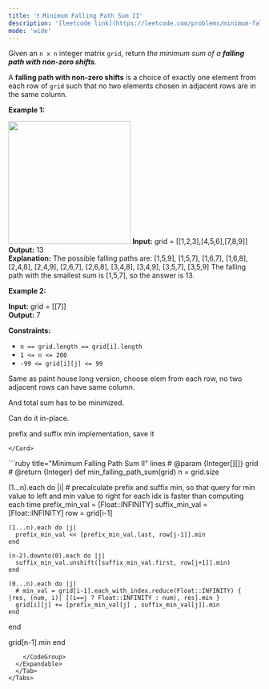 ```yaml
---
title: '❗️ Minimum Falling Path Sum II'
description: '[leetcode link](https://leetcode.com/problems/minimum-falling-path-sum-ii/description/)'
mode: 'wide'
---
```

<Tabs>
  <Tab title="Question" icon="circle-question" iconType="regular">
    <Card>
      <p>Given an <code>n x n</code> integer matrix <code>grid</code>, return <em>the minimum sum of a <strong>falling path with non-zero shifts</strong></em>.</p>  <p>A <strong>falling path with non-zero shifts</strong> is a choice of exactly one element from each row of <code>grid</code> such that no two elements chosen in adjacent rows are in the same column.</p>   <p><strong class="example">Example 1:</strong></p> <img alt="" src="https://assets.leetcode.com/uploads/2021/08/10/falling-grid.jpg" style="width: 244px; height: 245px;" />  <strong>Input:</strong> grid = [[1,2,3],[4,5,6],[7,8,9]] <br/> <strong>Output:</strong> 13 <br/> <strong>Explanation:</strong>  The possible falling paths are: [1,5,9], [1,5,7], [1,6,7], [1,6,8], [2,4,8], [2,4,9], [2,6,7], [2,6,8], [3,4,8], [3,4,9], [3,5,7], [3,5,9] The falling path with the smallest sum is&nbsp;[1,5,7], so the answer is&nbsp;13.   <p><strong class="example">Example 2:</strong></p>   <strong>Input:</strong> grid = [[7]] <br/> <strong>Output:</strong> 7    <p><strong>Constraints:</strong></p>  <ul>  <li><code>n == grid.length == grid[i].length</code></li>  <li><code>1 &lt;= n &lt;= 200</code></li>  <li><code>-99 &lt;= grid[i][j] &lt;= 99</code></li> </ul> 
    </Card>
  </Tab>
  <Tab title="Solution" icon="lightbulb" iconType="regular" >
    <Card>
      Same as paint house long version, choose elem from each row, no two adjacent rows can have same column.

And total sum has to be minimized.

Can do it in-place.

prefix and suffix min implementation, save it

    </Card>
  <Expandable title="code">
    <CodeGroup dropdown>
```ruby title="Minimum Falling Path Sum II" lines
# @param {Integer[][]} grid
# @return {Integer}
def min_falling_path_sum(grid)
  n = grid.size

  (1...n).each do |i|
    # precalculate prefix and suffix min, so that query for min value to left and min value to right for each idx is faster than computing each time
    prefix_min_val = [Float::INFINITY]
    suffix_min_val = [Float::INFINITY]
    row = grid[i-1]

    (1...n).each do |j|
      prefix_min_val << [prefix_min_val.last, row[j-1]].min
    end

    (n-2).downto(0).each do |j|
      suffix_min_val.unshift([suffix_min_val.first, row[j+1]].min)
    end
    
    (0...n).each do |j|
      # min_val = grid[i-1].each_with_index.reduce(Float::INFINITY) { |res, (num, i)| [(i==j ? Float::INFINITY : num), res].min }
      grid[i][j] += [prefix_min_val[j] , suffix_min_val[j]].min
    end
  end

  grid[n-1].min
end
```
    </CodeGroup>
  </Expandable>
  </Tab>
</Tabs>